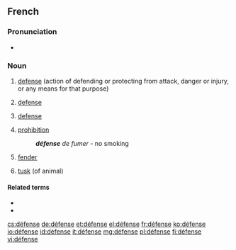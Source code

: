 ==French==
{{wikipedia|lang=fr}}

===Pronunciation===
* {{audio|Fr-défense.ogg|Audio}}

===Noun===
{{fr-noun|f|sort=defense}}

# [[defense]] (action of defending or protecting from attack, danger or injury, or any means for that purpose)
# {{legal|lang=fr}} [[defense]]
# {{sports|lang=fr}} [[defense]]
# [[prohibition]]
#: '''''défense''' de fumer'' - no smoking
# {{nautical|lang=fr}} [[fender]]
# [[tusk]] (of animal)

====Related terms====
* {{l|fr|défendre}}
* {{l|fr|défenseur}}

[[cs:défense]]
[[de:défense]]
[[et:défense]]
[[el:défense]]
[[fr:défense]]
[[ko:défense]]
[[io:défense]]
[[id:défense]]
[[it:défense]]
[[mg:défense]]
[[pl:défense]]
[[fi:défense]]
[[vi:défense]]